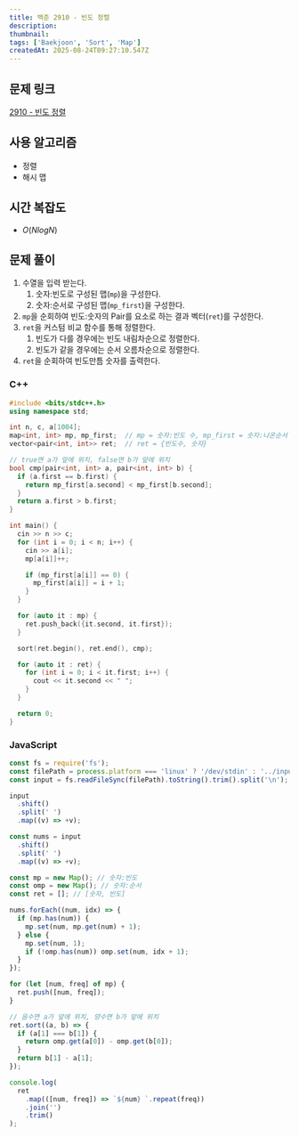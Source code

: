```yaml
---
title: 백준 2910 - 빈도 정렬
description:
thumbnail:
tags: ['Baekjoon', 'Sort', 'Map']
createdAt: 2025-08-24T09:27:10.547Z
---
```


## 문제 링크

[2910 - 빈도 정렬](https://www.acmicpc.net/problem/2910)

## 사용 알고리즘

- 정렬
- 해시 맵

## 시간 복잡도

- $O(NlogN)$

## 문제 풀이

1. 수열을 입력 받는다.
   1. 숫자:빈도로 구성된 맵(`mp`)을 구성한다.
   1. 숫자:순서로 구성된 맵(`mp_first`)을 구성한다.
2. `mp`을 순회하여 빈도:숫자의 Pair를 요소로 하는 결과 벡터(`ret`)를 구성한다.
3. `ret`을 커스텀 비교 함수를 통해 정렬한다.
   1. 빈도가 다를 경우에는 빈도 내림차순으로 정렬한다.
   2. 빈도가 같을 경우에는 순서 오름차순으로 정렬한다.
4. `ret`을 순회하여 빈도만틈 숫자를 출력한다.

### C++

```cpp title="C++"
#include <bits/stdc++.h>
using namespace std;

int n, c, a[1004];
map<int, int> mp, mp_first;  // mp = 숫자:빈도 수, mp_first = 숫자:나온순서
vector<pair<int, int>> ret;  // ret = {빈도수, 숫자}

// true면 a가 앞에 위치, false면 b가 앞에 위치
bool cmp(pair<int, int> a, pair<int, int> b) {
  if (a.first == b.first) {
    return mp_first[a.second] < mp_first[b.second];
  }
  return a.first > b.first;
}

int main() {
  cin >> n >> c;
  for (int i = 0; i < n; i++) {
    cin >> a[i];
    mp[a[i]]++;

    if (mp_first[a[i]] == 0) {
      mp_first[a[i]] = i + 1;
    }
  }

  for (auto it : mp) {
    ret.push_back({it.second, it.first});
  }

  sort(ret.begin(), ret.end(), cmp);

  for (auto it : ret) {
    for (int i = 0; i < it.first; i++) {
      cout << it.second << " ";
    }
  }

  return 0;
}
```

### JavaScript

```js title="JavaScript"
const fs = require('fs');
const filePath = process.platform === 'linux' ? '/dev/stdin' : '../input.txt';
const input = fs.readFileSync(filePath).toString().trim().split('\n');

input
  .shift()
  .split(' ')
  .map((v) => +v);

const nums = input
  .shift()
  .split(' ')
  .map((v) => +v);

const mp = new Map(); // 숫자:빈도
const omp = new Map(); // 숫자:순서
const ret = []; // [숫자, 빈도]

nums.forEach((num, idx) => {
  if (mp.has(num)) {
    mp.set(num, mp.get(num) + 1);
  } else {
    mp.set(num, 1);
    if (!omp.has(num)) omp.set(num, idx + 1);
  }
});

for (let [num, freq] of mp) {
  ret.push([num, freq]);
}

// 음수면 a가 앞에 위치, 양수면 b가 앞에 위치
ret.sort((a, b) => {
  if (a[1] === b[1]) {
    return omp.get(a[0]) - omp.get(b[0]);
  }
  return b[1] - a[1];
});

console.log(
  ret
    .map(([num, freq]) => `${num} `.repeat(freq))
    .join('')
    .trim()
);
```
